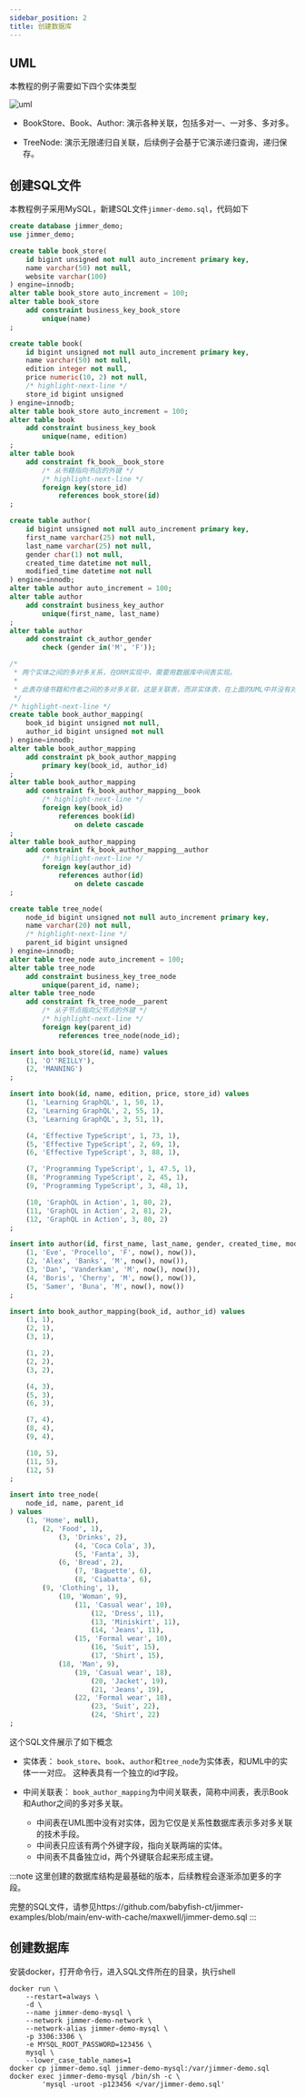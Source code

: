 ```yaml
---
sidebar_position: 2
title: 创建数据库
---
```


## UML 

本教程的例子需要如下四个实体类型

![uml](@site/static/img/uml.svg)

-   BookStore、Book、Author: 
    演示各种关联，包括多对一、一对多、多对多。

-   TreeNode: 
    演示无限递归自关联，后续例子会基于它演示递归查询，递归保存。

## 创建SQL文件

本教程例子采用MySQL，新建SQL文件`jimmer-demo.sql`，代码如下

```sql title="jimmer-demo.sql"
create database jimmer_demo;
use jimmer_demo;

create table book_store(
    id bigint unsigned not null auto_increment primary key,
    name varchar(50) not null,
    website varchar(100)
) engine=innodb;
alter table book_store auto_increment = 100;
alter table book_store
    add constraint business_key_book_store
        unique(name)
;

create table book(
    id bigint unsigned not null auto_increment primary key,
    name varchar(50) not null,
    edition integer not null,
    price numeric(10, 2) not null,
    /* highlight-next-line */
    store_id bigint unsigned
) engine=innodb;
alter table book_store auto_increment = 100;
alter table book
    add constraint business_key_book
        unique(name, edition)
;
alter table book
    add constraint fk_book__book_store
        /* 从书籍指向书店的外键 */
        /* highlight-next-line */
        foreign key(store_id)
            references book_store(id)
;

create table author(
    id bigint unsigned not null auto_increment primary key,
    first_name varchar(25) not null,
    last_name varchar(25) not null,
    gender char(1) not null,
    created_time datetime not null,
    modified_time datetime not null 
) engine=innodb;
alter table author auto_increment = 100;
alter table author
    add constraint business_key_author
        unique(first_name, last_name)
;
alter table author
    add constraint ck_author_gender
        check (gender in('M', 'F'));

/* 
 * 两个实体之间的多对多关系，在ORM实现中，需要用数据库中间表实现。
 *
 * 此表存储书籍和作者之间的多对多关联，这是关联表，而非实体表，在上面的UML中并没有对应实体。
 */
/* highlight-next-line */
create table book_author_mapping(
    book_id bigint unsigned not null,
    author_id bigint unsigned not null
) engine=innodb;
alter table book_author_mapping
    add constraint pk_book_author_mapping
        primary key(book_id, author_id)
;
alter table book_author_mapping
    add constraint fk_book_author_mapping__book
        /* highlight-next-line */
        foreign key(book_id)
            references book(id)
                on delete cascade
;
alter table book_author_mapping
    add constraint fk_book_author_mapping__author
        /* highlight-next-line */
        foreign key(author_id)
            references author(id)
                on delete cascade
;

create table tree_node(
    node_id bigint unsigned not null auto_increment primary key,
    name varchar(20) not null,
    /* highlight-next-line */
    parent_id bigint unsigned
) engine=innodb;
alter table tree_node auto_increment = 100;
alter table tree_node
    add constraint business_key_tree_node
        unique(parent_id, name);
alter table tree_node
    add constraint fk_tree_node__parent
        /* 从子节点指向父节点的外键 */
        /* highlight-next-line */
        foreign key(parent_id)
            references tree_node(node_id);

insert into book_store(id, name) values
    (1, 'O''REILLY'),
    (2, 'MANNING')
;

insert into book(id, name, edition, price, store_id) values
    (1, 'Learning GraphQL', 1, 50, 1),
    (2, 'Learning GraphQL', 2, 55, 1),
    (3, 'Learning GraphQL', 3, 51, 1),

    (4, 'Effective TypeScript', 1, 73, 1),
    (5, 'Effective TypeScript', 2, 69, 1),
    (6, 'Effective TypeScript', 3, 88, 1),

    (7, 'Programming TypeScript', 1, 47.5, 1),
    (8, 'Programming TypeScript', 2, 45, 1),
    (9, 'Programming TypeScript', 3, 48, 1),

    (10, 'GraphQL in Action', 1, 80, 2),
    (11, 'GraphQL in Action', 2, 81, 2),
    (12, 'GraphQL in Action', 3, 80, 2)
;

insert into author(id, first_name, last_name, gender, created_time, modified_time) values
    (1, 'Eve', 'Procello', 'F', now(), now()),
    (2, 'Alex', 'Banks', 'M', now(), now()),
    (3, 'Dan', 'Vanderkam', 'M', now(), now()),
    (4, 'Boris', 'Cherny', 'M', now(), now()),
    (5, 'Samer', 'Buna', 'M', now(), now())
;

insert into book_author_mapping(book_id, author_id) values
    (1, 1),
    (2, 1),
    (3, 1),

    (1, 2),
    (2, 2),
    (3, 2),

    (4, 3),
    (5, 3),
    (6, 3),

    (7, 4),
    (8, 4),
    (9, 4),

    (10, 5),
    (11, 5),
    (12, 5)
;

insert into tree_node(
    node_id, name, parent_id
) values
    (1, 'Home', null),
        (2, 'Food', 1),
            (3, 'Drinks', 2),
                (4, 'Coca Cola', 3),
                (5, 'Fanta', 3),
            (6, 'Bread', 2),
                (7, 'Baguette', 6),
                (8, 'Ciabatta', 6),
        (9, 'Clothing', 1),
            (10, 'Woman', 9),
                (11, 'Casual wear', 10),
                    (12, 'Dress', 11),
                    (13, 'Miniskirt', 11),
                    (14, 'Jeans', 11),
                (15, 'Formal wear', 10),
                    (16, 'Suit', 15),
                    (17, 'Shirt', 15),
            (18, 'Man', 9),
                (19, 'Casual wear', 18),
                    (20, 'Jacket', 19),
                    (21, 'Jeans', 19),
                (22, 'Formal wear', 18),
                    (23, 'Suit', 22),
                    (24, 'Shirt', 22)
;
```

这个SQL文件展示了如下概念

-   实体表：
    `book_store`、`book`、`author`和`tree_node`为实体表，和UML中的实体一一对应。
    这种表具有一个独立的id字段。

-   中间关联表：
    `book_author_mapping`为中间关联表，简称中间表，表示Book和Author之间的多对多关联。
    - 中间表在UML图中没有对实体，因为它仅是关系性数据库表示多对多关联的技术手段。
    - 中间表只应该有两个外键字段，指向关联两端的实体。
    - 中间表不具备独立id，两个外键联合起来形成主键。

:::note
这里创建的数据库结构是最基础的版本，后续教程会逐渐添加更多的字段。

完整的SQL文件，请参见https://github.com/babyfish-ct/jimmer-examples/blob/main/env-with-cache/maxwell/jimmer-demo.sql
:::

## 创建数据库

安装docker，打开命令行，进入SQL文件所在的目录，执行shell

```shell
docker run \
	--restart=always \
	-d \
	--name jimmer-demo-mysql \
	--network jimmer-demo-network \
	--network-alias jimmer-demo-mysql \
	-p 3306:3306 \
	-e MYSQL_ROOT_PASSWORD=123456 \
	mysql \
	--lower_case_table_names=1
docker cp jimmer-demo.sql jimmer-demo-mysql:/var/jimmer-demo.sql
docker exec jimmer-demo-mysql /bin/sh -c \
        'mysql -uroot -p123456 </var/jimmer-demo.sql'
```
